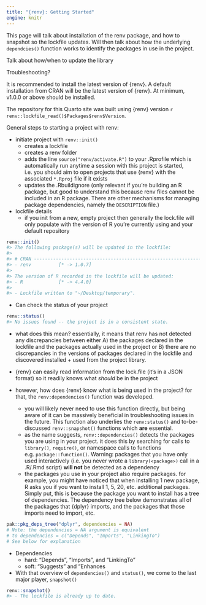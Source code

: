 ```yaml
---
title: "{renv}: Getting Started"
engine: knitr
---
```


This page will talk about installation of the renv package, and how to snapshot so the lockfile updates. Will then talk about how the underlying `dependcies()` function works to identify the packages in use in the project.

Talk about how/when to update the library

Troubleshooting?

::: callout-note
It is recommended to install the latest version of {renv}. A default installation from CRAN will be the latest version of {renv}. At minimum, v1.0.0 or above should be installed.

The repository for this Quarto site was built using {renv} version `r renv::lockfile_read()$Packages$renv$Version`.
:::

General steps to starting a project with renv:

-   initiate project with `renv::init()`
    -   creates a lockfile
    -   creates a renv folder
    -   adds the line `source("renv/activate.R")` to your .Rprofile which is automatically run anytime a session with this project is started, i.e. you should aim to open projects that use {renv} with the associated `*.Rproj` file if it exists
    -   updates the .Rbuildignore (only relevant if you're building an R package, but good to understand this because renv files cannot be included in an R package. There are other mechanisms for managing package dependencies, namely the `DESCRIPTION` file.)
-   lockfile details
    -   if you init from a new, empty project then generally the lock.file will only populate with the version of R you're currently using and your default repository



``` r
renv::init()
#> The following package(s) will be updated in the lockfile:
#> 
#> # CRAN -----------------------------------------------------------------------
#> - renv          [* -> 1.0.7]
#> 
#> The version of R recorded in the lockfile will be updated:
#> - R             [* -> 4.4.0]
#> 
#> - Lockfile written to "~/Desktop/temporary".
```

* Can check the status of your project

``` r
renv::status()
#> No issues found -- the project is in a consistent state.
```

* what does this mean? essentially, it means that renv has not detected any discrepancies between either A) the packages declared in the lockfile and the packages actually used in the project or B) there are no discrepancies in the versions of packages declared in the lockfile and discovered installed + used from the project library.

* {renv} can easily read information from the lock.file (it's in a JSON format) so it readily knows what *should* be in the project
* however, how does {renv} know what is being used in the project? for that, the `renv:dependencies()` function was developed.
  - you will likely never need to use this function directly, but being aware of it can be massively beneficial in troubleshooting issues in the future. This function also underlies the `renv:status()` and to-be-discussed `renv::snapshot()` functions which **are** essential.
  - as the name suggests, `renv::dependencies()` detects the packages you are using in your project. it does this by searching for calls to `library()`, `require()`, or namespace calls to functions e.g. `package::function()`. Warning: packages that you have only used interactively (i.e. you never wrote a `library(<package>)` call in a .R/.Rmd script) **will not** be detected as a dependency
  - the packages you use in your project also require packages. for example, you might have noticed that when installing 1 new package, R asks you if you want to install 1, 5, 20, etc. additional packages. Simply put, this is because the package you want to install has a tree of dependencies. The dependency tree below demonstrates all of the packages that {dplyr} imports, and the packages that those imports need to import, etc.
  
```r
pak::pkg_deps_tree("dplyr", dependencies = NA)
# Note: the dependencies = NA argument is equivalent 
# to dependencies = c("Depends", "Imports", "LinkingTo")
# See below for explanation
```

* Dependencies
  - hard: "Depends", "Imports", and "LinkingTo"
  - soft: "Suggests" and "Enhances

* With that overview of `dependencies()` and `status()`, we come to the last major player, `snapshot()`

``` r
renv::snapshot()
#> - The lockfile is already up to date.
```
